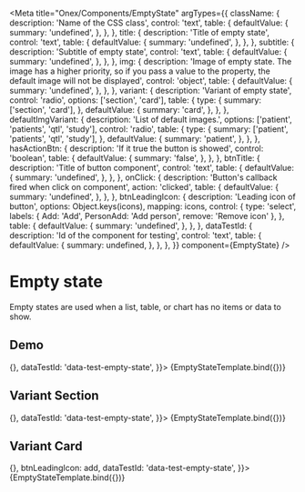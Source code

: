 <!-- EmptyState.mdx -->


<Meta
  title="Onex/Components/EmptyState"
  argTypes={{
    className: {
      description: 'Name of the CSS class',
      control: 'text',
      table: {
        defaultValue: {
          summary: 'undefined',
        },
      },
    },
    title: {
      description: 'Title of empty state',
      control: 'text',
      table: {
        defaultValue: {
          summary: 'undefined',
        },
      },
    },
    subtitle: {
      description: 'Subtitle of empty state',
      control: 'text',
      table: {
        defaultValue: {
          summary: 'undefined',
        },
      },
    },
    img: {
      description: 'Image of empty state. The image has a higher priority, so if you pass a value to the property, the default image will not be displayed',
      control: 'object',
      table: {
        defaultValue: {
          summary: 'undefined',
        },
      },
    },
    variant: {
      description: 'Variant of empty state',
      control: 'radio',
      options: ['section', 'card'],
      table: {
        type: {
          summary: ['section', 'card'],
        },
        defaultValue: {
          summary: 'card',
        },
      },
    },
    defaultImgVariant: {
      description: 'List of default images.',
      options: ['patient', 'patients', 'qtl', 'study'],
      control: 'radio',
      table: {
        type: {
          summary: ['patient', 'patients', 'qtl', 'study'],
        },
        defaultValue: {
          summary: 'patient',
        },
      },
    },
    hasActionBtn: {
      description: 'If it true the button is showed',
      control: 'boolean',
      table: {
        defaultValue: {
          summary: 'false',
        },
      },
    },
    btnTitle: {
      description: 'Title of button component',
      control: 'text',
      table: {
        defaultValue: {
          summary: 'undefined',
        },
      },
    },
    onClick: {
      description: 'Button\'s callback fired when click on component',
      action: 'clicked',
      table: {
        defaultValue: {
          summary: 'undefined',
        },
      },
    },
    btnLeadingIcon: {
      description: 'Leading icon of button',
      options: Object.keys(icons),
      mapping: icons,
      control: {
        type: 'select',
        labels: {
          Add: 'Add',
          PersonAdd: 'Add person',
          remove: 'Remove icon'
        },
      },
      table: {
        defaultValue: {
          summary: 'undefined',
        },
      },
    },
    dataTestId: {
      description: 'Id of the component for testing',
      control: 'text',
      table: {
        defaultValue: {
          summary: undefined,
        },
      },
    },
  }}
  component={EmptyState}
/>


# Empty state

Empty states are used when a list, table, or chart has no items or data to show.

## Demo

<Canvas>
  <Story
    name="Demo"
    args={{
      className: 'test-class-name',
      variant: 'section',
      title: 'No patients added yet',
      subtitle: 'Empty state description',
      hasActionBtn: true,
      btnTitle: 'Add patients',
      onClick: () => {},
      dataTestId: 'data-test-empty-state',
    }}>
    {EmptyStateTemplate.bind({})}
  </Story>
</Canvas>

<ArgsTable story="Demo" />

## Variant Section

<Canvas>
  <Story
    name="Section variant"
    args={{
      className: 'test-class-name',
      variant: 'section',
      title: 'No patients added yet',
      subtitle: 'Empty state description',
      hasActionBtn: true,
      btnTitle: 'Add patients',
      onClick: () => {},
      dataTestId: 'data-test-empty-state',
    }}>
    {EmptyStateTemplate.bind({})}
  </Story>
</Canvas>


## Variant Card

<Canvas>
  <Story
    name="Card variant"
    args={{
      className: 'test-class-name',
      variant: 'card',
      title: 'No QTLs added yet',
      subtitle: 'Empty state description',
      hasActionBtn: true,
      btnTitle: 'Add QTL',
      onClick: () => {},
      btnLeadingIcon: <Icon>add</Icon>,
      dataTestId: 'data-test-empty-state',
    }}>
    {EmptyStateTemplate.bind({})}
  </Story>
</Canvas>
